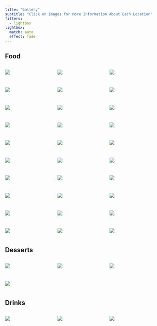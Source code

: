 ```yaml
---
title: "Gallery"
subtitle: "Click on Images for More Information About Each Location"
filters: 
  - lightbox
lightbox: 
  match: auto
  effect: fade
---
```



## Food
::: {style="display: grid;grid-template-columns: repeat(auto-fill, minmax(150px, 1fr));grid-gap: 1em;"}

![](www/costa_vida.jpg){group="food" description="Costa Vida <br/>
Favorite Dish(es): Sweet Pork Burrito, Chips & Queso"}

![](www/taste_of_asia.jpg){group="food" description="Taste of Asia <br/>
Favorite Dish(es): Orange Chicken (Extra Crispy), Teriyaki Beef (Extra Crispy), Crab Ragoon, Lucky Roll, Fried Rice (Side)"}

![](www/hongthong.jpeg){group="food" description="Hongthong Cafe <br/>
Favorite Dish(es): Thai Basil Chicken, Pad Thai, Taro Boba Smoothie"}

![](www/pho_thien.jpg){group="food" description="Pho Thien Y <br/>
Favorite Dish(es): Combination Pho, Pork Spring Rolls, Banh Mi, Chicken Fried Rice"}

![](www/chicken_salad_chick.jpg){group="food" description="Chicken Salad Chick <br/>
Favorite Dish(es): Sassy Scotty, Fancy Nancy, Broccoli Cheddar Soup"}

![](www/slim_chicken.jpg){group="food" description="Slim Chicken <br/>
Favorite Dish(es): BBQ Wings"}

![](www/SWAD.jpg){group="food" description="SWAD <br/>
Favorite Dish(es): Butter Chicken, Lamb Tikka Masala"}

![](www/jersey_mike.jpg){group="food" description="Jersey Mike's <br/>
Favorite Dish(es): Chicken Big Kahuna (w/ Bacon), Club Sub (no Mayo)"}

![](www/taste_of_thai.jpg){group="food" description="Taste of Thai <br/>
Favorite Dish(es): Green Curry, Crab Ragoon, Corn Patties, Sticky Rice & Mango, Coconut Ice Cream"}

![](www/chick_fil_a.jpg){group="food" description="Chick-Fil-A <br/>
Favorite Dish(es): 30 Count Nuggets (To Share), Chicken Deluxe Sandwich (w/ Bacon)"}

![](www/tiger_donut.jpg){group="food" description="Tiger Donut <br/>
Favorite Dish(es): Jalapeño Kolaches, Custard Filled Donuts, Donut Holes"}

![](www/salad_and_go.jpg){group="food" description="Salad and Go <br/>
Favorite Dish(es): BBQ Ranch Wrap/Salad (w/ Sweet Potatoes), Cold Brew, Blueberry Basil Lemonade"}

![](www/pollo_regio.jpg){group="food" description="Pollo Regio <br/>
Favorite Dish(es): Half Chicken (Extra Rice)"}

![](www/cane_rosso.jpg){group="food" description="Cane Rosso <br/>
Favorite Dish(es): Honey Bastard, Burrata & Cherries"}

![](www/boca_31.jpg){group="food" description="Boca 31 <br/>
Favorite Dish(es): Chicken Al Pastor (Tacos or Rice Bowl), Nutella Empanadas, Guava & Cream Cheese Empanadas, Fried Plantains"}

![](www/los_molcajetes.jpg){group="food" description="Los Molcajetes <br/>
Favorite Dish(es): Chicken Mole, Sopapillas"}

![](www/docs.jpg){group="food" description="Doc's Food Store <br/>
Favorite Dish(es): Pastor Tacos"}

![](www/first_watch.jpg){group="food" description="First Watch <br/>
Favorite Dish(es): Fresh Juices, Market Hash"}

![](www/chans.jpg){group="food" description="Chan's Mongolian Grill <br/>
Favorite Dish(es): Stir Fry (DIY)"}\

![](www/twisted_root.jpg){group="food" description="Twisted Root Burger Company <br/>
Favorite Dish(es): Bison Burger"}

![](www/mellow_mushroom.jpg){group="food" description="Mellow Mushroom <br/>
Favorite Dish(es): Holy Shitake"}

![](www/hk.jpg){group="food" description="HK Sushi <br/>
Favorite Dish(es): Louisiana Roll, Happy Roll"}

![](www/itoko.jpg){group="food" description="Itoko Sushi & Ramen <br/>
Favorite Dish(es): Takoyaki, Chicken Tariyaki Bowl, Tonkotsu Ramen, Geisha Roll, Tears in Heaven Roll"}

![](www/calabrese.jpg){group="food" description="Calabrese <br/>
Favorite Dish(es): Tiramisu"}

![](www/bosses.jpg){group="food" description="Bosses Pizza <br/>
Favorite Dish(es): Hot Chick"}

![](www/koracha.jpg){group="food" description="Koracha <br/>
Favorite Dish(es): Green Curry, Duck Basil"}

![](www/gustos.jpg){group="food" description="Gustos Burgers <br/>
Favorite Dish(es): (Haven't Been Here Yet - Was Recommended)"}

![](www/aw_shucks.jpg){group="food" description="Aw Shucks <br/>
Favorite Dish(es): Crab Legs"}

![](www/revolver_taco.jpg){group="food" description="Revolver Taco Lounge <br/>
Favorite Dish(es): Lengua Tacos, Al Pastor Tacos"}

![](www/ari.jpg){group="food" description="Ari Korean BBQ <br/>
Favorite Dish(es): (Haven't Been Here Yet - Was Recommended)
"}
:::

## Desserts

::: {style="display: grid;grid-template-columns: repeat(auto-fill, minmax(150px, 1fr));grid-gap: 1em;"}

![](www/melt.jpg){group="dessert" description="Melt <br/>
Favorite Dish(es): Dark Chocolate, Peanut Butter Explosion"}

![](www/guana_bakery.jpg){group="dessert" description="Guanajuato Bakery <br/>
Favorite Dish(es): Pumpkin Empanadas, Conchas, Shortbread"}

![](www/las_delicias.jpg){group="dessert" description="Las Delicias de Michoacan <br/>
Favorite Dish(es): Fresas con Crema, Mangonada"}

![](www/cheesecake.jpg){group="dessert" description="The Cheesecake Factory <br/>
Favorite Dish(es): Godiva Chocolate Cheesecake, Ultimate Red Velvet Cake Cheesecake"}

:::

## Drinks

::: {style="display: grid;grid-template-columns: repeat(auto-fill, minmax(150px, 1fr));grid-gap: 1em;"}

![](www/swig.jpg){group="drink" description="Swig <br/>
Favorite Drink(s): Polar Punch (w/ Strawberry Puree & Boba)"}

![](www/race_street.jpg){group="drink" description="Race Street Coffee <br/>
Favorite Drink(s): Vanilla Latte (w/ Oat Milk), Sweater Weather Latte (w/ Oat Milk), Salted Caramel Latte (w/ Oat Milk)"}

![](www/main_squeeze.png){group="drink" description="Main Squeeze <br/>
Favorite Drink(s): Vision, Youth, Alive, Protein Punch (w/ Blue Majik)"}
:::
